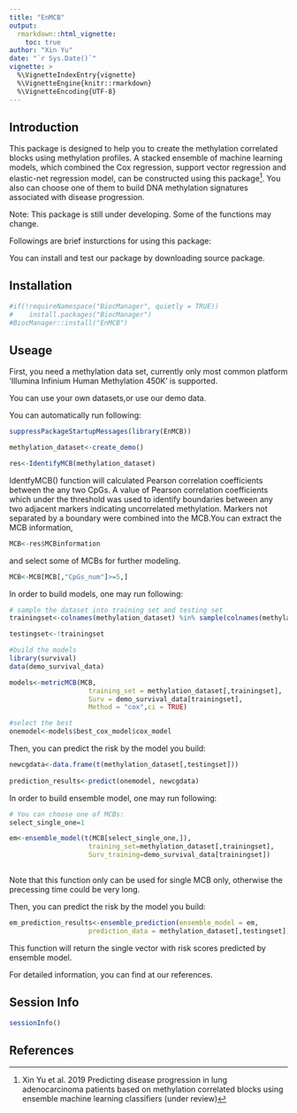 ```yaml
---
title: "EnMCB"
output: 
  rmarkdown::html_vignette:
    toc: true
author: "Xin Yu"
date: "`r Sys.Date()`"
vignette: >
  %\VignetteIndexEntry{vignette}
  %\VignetteEngine{knitr::rmarkdown}
  %\VignetteEncoding{UTF-8}
---
```



## Introduction

This package is designed to help you to create the methylation correlated blocks using methylation profiles. A stacked ensemble of machine learning models, which combined the Cox regression, support vector regression and elastic-net regression model, can be constructed using this package^[Xin Yu et al. 2019 Predicting disease progression in lung adenocarcinoma patients based on methylation correlated blocks using ensemble machine learning classifiers (under review)]. You also can choose one of them to build DNA methylation signatures associated with disease progression.

Note: This package is still under developing. Some of the functions may change.

Followings are brief insturctions for using this package:

You can install and test our package by downloading source package.

## Installation

```r
#if(!requireNamespace("BiocManager", quietly = TRUE))
#    install.packages("BiocManager")
#BiocManager::install("EnMCB")
```

## Useage

First, you need a methylation data set, currently only most common platform 'Illumina Infinium Human Methylation 450K' is supported.

You can use your own datasets,or use our demo data.

You can automatically run following:

```r

suppressPackageStartupMessages(library(EnMCB))

methylation_dataset<-create_demo()

res<-IdentifyMCB(methylation_dataset)

```

IdentfyMCB() function will calculated Pearson correlation coefficients between the any two CpGs. A value of Pearson correlation coefficients which under the threshold was used to identify boundaries between any two adjacent markers indicating uncorrelated methylation. Markers not separated by a boundary were combined into the MCB.You can extract the MCB information,


```r

MCB<-res$MCBinformation

```


and select some of MCBs for further modeling.


```r

MCB<-MCB[MCB[,"CpGs_num"]>=5,]

```

In order to build models, one may run following:

```r
# sample the dataset into training set and testing set
trainingset<-colnames(methylation_dataset) %in% sample(colnames(methylation_dataset),0.6*length(colnames(methylation_dataset)))

testingset<-!trainingset

#build the models
library(survival)
data(demo_survival_data)

models<-metricMCB(MCB,
                    training_set = methylation_dataset[,trainingset],
                    Surv = demo_survival_data[trainingset],
                    Method = "cox",ci = TRUE)

#select the best
onemodel<-models$best_cox_model$cox_model

```                    

Then, you can predict the risk by the model you build:

```r
newcgdata<-data.frame(t(methylation_dataset[,testingset]))
           
prediction_results<-predict(onemodel, newcgdata)
```

In order to build ensemble model, one may run following:

```r
# You can choose one of MCBs:
select_single_one=1

em<-ensemble_model(t(MCB[select_single_one,]),
                    training_set=methylation_dataset[,trainingset],
                    Surv_training=demo_survival_data[trainingset])
                    
```

Note that this function only can be used for single MCB only, otherwise the precessing time could be very long.

Then, you can predict the risk by the model you build:

```r
em_prediction_results<-ensemble_prediction(ensemble_model = em,
                    prediction_data = methylation_dataset[,testingset])
```

This function will return the single vector with risk scores predicted by ensemble model.

For detailed information, you can find at our references.

## Session Info

```r
sessionInfo()
```

## References


